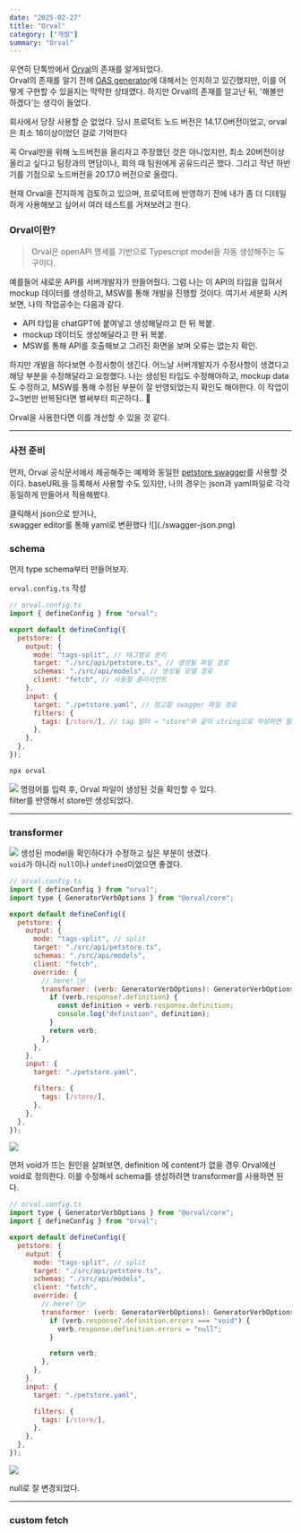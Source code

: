 ```yaml
---
date: "2025-02-27"
title: "Orval"
category: ["개발"]
summary: "Orval"
---
```



우연히 단톡방에서 [Orval](https://orval.dev/)의 존재를 알게되었다.  
Orval의 존재를 알기 전에 [OAS generator](https://hmos.dev/how-to-use-oas-generator)에 대해서는 인지하고 있긴했지만, 이를 어떻게 구현할 수 있을지는 막막한 상태였다.
하지만 Orval의 존재를 알고난 뒤, '해볼만 하겠다'는 생각이 들었다.

회사에서 당장 사용할 순 없었다.
당시 프로덕트 노드 버전은 14.17.0버전이었고, orval은 최소 16이상이었던 걸로 기억한다

꼭 Orval만을 위해 노드버전을 올리자고 주장했던 것은 아니었지만, 최소 20버전이상 올리고 싶다고 팀장과의 면담이나, 회의 때 팀원에게 공유드리곤 했다.
그리고 작년 하반기를 기점으로 노드버전을 20.17.0 버전으로 올렸다.

현재 Orval을 진지하게 검토하고 있으며, 프로덕트에 반영하기 전에 내가 좀 더 디테일하게 사용해보고 싶어서 여러 테스트를 거쳐보려고 한다.

### Orval이란?

> Orval은 openAPI 명세를 기반으로 Typescript model을 자동 생성해주는 도구이다.

예를들어 새로운 API를 서버개발자가 만들어줬다. 그럼 나는 이 API의 타입을 입혀서 mockup 데이터를 생성하고, MSW를 통해 개발을 진행할 것이다.
여기서 세분화 시켜보면, 나의 작업공수는 다음과 같다.

- API 타입을 chatGPT에 붙여넣고 생성해달라고 한 뒤 복붙.
- mockup 데이터도 생성해달라고 한 뒤 복붙.
- MSW를 통해 API를 호출해보고 그려진 화면을 보며 오류는 없는지 확인.

하지만 개발을 하다보면 수정사항이 생긴다.
어느날 서버개발자가 수정사항이 생겼다고 해당 부분을 수정해달라고 요청했다.
나는 생성된 타입도 수정해야하고, mockup data도 수정하고, MSW를 통해 수정된 부분이 잘 반영되었는지 확인도 해야한다.
이 작업이 2~3번만 반복된다면 벌써부터 피곤하다.. 🥲

Orval을 사용한다면 이를 개선할 수 있을 것 같다.

---

### 사전 준비

먼저, Orval 공식문서에서 제공해주는 예제와 동일한 [petstore swagger](https://petstore3.swagger.io/#/pet/addPet)를 사용할 것이다.
baseURL을 등록해서 사용할 수도 있지만, 나의 경우는 json과 yaml파일로 각각 동일하게 만들어서 적용해봤다.

<SideNote>
  클릭해서 json으로 받거나,
  <br /> swagger editor를 통해 yaml로 변환했다
</SideNote>
![](./swagger-json.png)

### schema

먼저 type schema부터 만들어보자.

`orval.config.ts` 작성

```js
// orval.config.ts
import { defineConfig } from "orval";

export default defineConfig({
  petstore: {
    output: {
      mode: "tags-split", // 태그별로 분리
      target: "./src/api/petstore.ts", // 생성될 파일 경로
      schemas: "./src/api/models", // 생성될 모델 경로
      client: "fetch", // 사용할 클라이언트
    },
    input: {
      target: "./petstore.yaml", // 참고할 swagger 파일 경로
      filters: {
        tags: [/store/], // tag 필터 → "store"와 같이 string으로 작성하면 필터 안걸림.
      },
    },
  },
});
```

```bash
npx orval
```

![](./npm-run-gen.png)
명령어를 입력 후, Orval 파일이 생성된 것을 확인할 수 있다.  
filter를 반영해서 store만 생성되었다.

---

### transformer

![](./want-null.png)
생성된 model을 확인하다가 수정하고 싶은 부분이 생겼다.  
`void`가 아니라 `null`이나 `undefined`이었으면 좋겠다.

```js
// orval.config.ts
import { defineConfig } from "orval";
import type { GeneratorVerbOptions } from "@orval/core";

export default defineConfig({
  petstore: {
    output: {
      mode: "tags-split", // split
      target: "./src/api/petstore.ts",
      schemas: "./src/api/models",
      client: "fetch",
      override: {
        // here! 🙋‍♂️
        transformer: (verb: GeneratorVerbOptions): GeneratorVerbOptions => {
          if (verb.response?.definition) {
            const definition = verb.response.definition;
            console.log("definition", definition);
          }
          return verb;
        },
      },
    },
    input: {
      target: "./petstore.yaml",

      filters: {
        tags: [/store/],
      },
    },
  },
});
```

![](./error-null.png)

먼저 void가 뜨는 원인을 살펴보면, definition 에 content가 없을 경우 Orval에선 void로 정의한다.
이를 수정해서 schema를 생성하려면 transformer를 사용하면 된다.

```js {12-20}
// orval.config.ts
import type { GeneratorVerbOptions } from "@orval/core";
import { defineConfig } from "orval";

export default defineConfig({
  petstore: {
    output: {
      mode: "tags-split", // split
      target: "./src/api/petstore.ts",
      schemas: "./src/api/models",
      client: "fetch",
      override: {
        // here! 🙋‍♂️
        transformer: (verb: GeneratorVerbOptions): GeneratorVerbOptions => {
          if (verb.response?.definition.errors === "void") {
            verb.response.definition.errors = "null";
          }

          return verb;
        },
      },
    },
    input: {
      target: "./petstore.yaml",

      filters: {
        tags: [/store/],
      },
    },
  },
});
```

![](./change-void-to-null.png)

null로 잘 변경되었다.

---

### custom fetch
